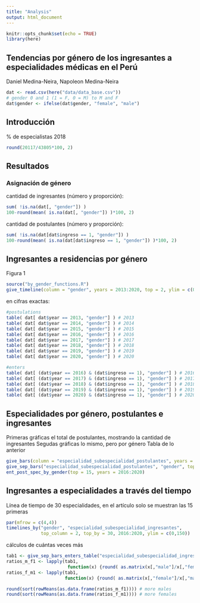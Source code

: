 ```yaml
---
title: "Analysis"
output: html_document
---
```


```r
knitr::opts_chunk$set(echo = TRUE)
library(here)
```

## Tendencias por género de los ingresantes a especialidades médicas en el Perú

Daniel Medina-Neira, Napoleon Medina-Neira

```r
dat <- read.csv(here("data/data_base.csv"))
# gender 0 and 1 (1 = F, 0 = M) to M and F
dat$gender <- ifelse(dat$gender, "female", "male")
```

## Introducción

\% de especialistas 2018

```r
round(20117/43805*100, 2)
```

## Resultados

### Asignación de género

cantidad de ingresantes (número y proporción):

```r
sum( !is.na(dat[, "gender"]) )
100-round(mean( is.na(dat[, "gender"]) )*100, 2)
```

cantidad de postulantes (número y proporción):

```r
sum( !is.na(dat[dat$ingreso == 1, "gender"]) )
100-round(mean( is.na(dat[dat$ingreso == 1, "gender"]) )*100, 2)
```

## Ingresantes a residencias por género

Figura 1

```r
source("by_gender_functions.R")
give_timeline(column = "gender", years = 2013:2020, top = 2, ylim = c(0,3500))
```

en cifras exactas:

```r
#postulations
table( dat[ dat$year == 2013, "gender"] ) # 2013
table( dat[ dat$year == 2014, "gender"] ) # 2014
table( dat[ dat$year == 2015, "gender"] ) # 2015
table( dat[ dat$year == 2016, "gender"] ) # 2016
table( dat[ dat$year == 2017, "gender"] ) # 2017
table( dat[ dat$year == 2018, "gender"] ) # 2018
table( dat[ dat$year == 2019, "gender"] ) # 2019
table( dat[ dat$year == 2020, "gender"] ) # 2020

#enters
table( dat[ (dat$year == 2016) & (dat$ingreso == 1), "gender"] ) # 2016
table( dat[ (dat$year == 2017) & (dat$ingreso == 1), "gender"] ) # 2017
table( dat[ (dat$year == 2018) & (dat$ingreso == 1), "gender"] ) # 2018
table( dat[ (dat$year == 2019) & (dat$ingreso == 1), "gender"] ) # 2019
table( dat[ (dat$year == 2020) & (dat$ingreso == 1), "gender"] ) # 2020
```

## Especialidades por género, postulantes e ingresantes

Primeras gráficas el total de postulantes, mostrando la cantidad de ingresantes
Segudas gráficas lo mismo, pero por género
Tabla de lo anterior

```r
give_bars(column = "especialidad_subespecialidad_postulantes", years = 2013:2020)
give_sep_bars("especialidad_subespecialidad_postulantes", "gender", top = 20, years = 2016:2020, adj = 10)
ent_post_spec_by_gender(top = 15, years = 2016:2020)
```

## Ingresantes a especialidades a través del tiempo

Línea de tiempo de 30 especialidades, en el artículo solo se muestran las 15 primeras

```r
par(mfrow = c(4,4))
timelines_by("gender", "especialidad_subespecialidad_ingresantes",
             top_column = 2, top_by = 30, 2016:2020, ylim = c(0,150))

```

cálculos de cuántas veces más

```r
tab1 <- give_sep_bars_enters_table("especialidad_subespecialidad_ingresantes", "gender", top = 30, years = 2016:2020)
ratios_m_f1 <- lapply(tab1,
                       function(x) {round( as.matrix(x[,"male"]/x[,"female"]), 2 )} )
ratios_f_m1 <- lapply(tab1,
                      function(x) {round( as.matrix(x[,"female"]/x[,"male"]), 2 )} )

round(sort(rowMeans(as.data.frame(ratios_m_f1)))) # more males
round(sort(rowMeans(as.data.frame(ratios_f_m1)))) # more females

```

